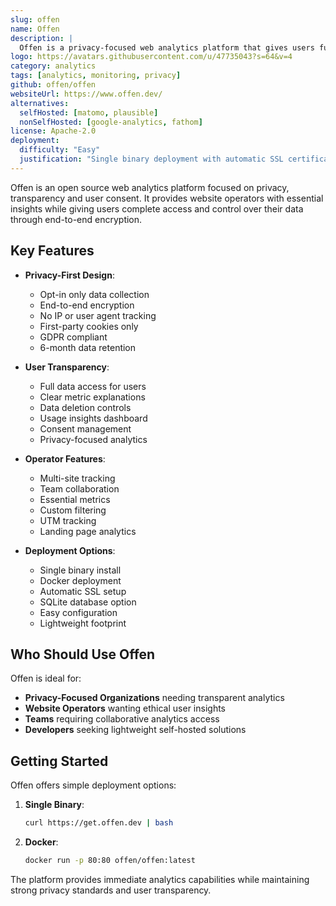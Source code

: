```yaml
---
slug: offen
name: Offen
description: |
  Offen is a privacy-focused web analytics platform that gives users full access to their data while providing website operators with essential insights. It's lightweight, self-hosted, and emphasizes transparency and user consent.
logo: https://avatars.githubusercontent.com/u/47735043?s=64&v=4
category: analytics
tags: [analytics, monitoring, privacy]
github: offen/offen
websiteUrl: https://www.offen.dev/
alternatives:
  selfHosted: [matomo, plausible]
  nonSelfHosted: [google-analytics, fathom]
license: Apache-2.0
deployment:
  difficulty: "Easy"
  justification: "Single binary deployment with automatic SSL certificate management. Docker deployment also available."
---
```


Offen is an open source web analytics platform focused on privacy, transparency and
user consent. It provides website operators with essential insights while giving users
complete access and control over their data through end-to-end encryption.

## Key Features

- **Privacy-First Design**:

  - Opt-in only data collection
  - End-to-end encryption
  - No IP or user agent tracking
  - First-party cookies only
  - GDPR compliant
  - 6-month data retention

- **User Transparency**:

  - Full data access for users
  - Clear metric explanations
  - Data deletion controls
  - Usage insights dashboard
  - Consent management
  - Privacy-focused analytics

- **Operator Features**:

  - Multi-site tracking
  - Team collaboration
  - Essential metrics
  - Custom filtering
  - UTM tracking
  - Landing page analytics

- **Deployment Options**:
  - Single binary install
  - Docker deployment
  - Automatic SSL setup
  - SQLite database option
  - Easy configuration
  - Lightweight footprint

## Who Should Use Offen

Offen is ideal for:

- **Privacy-Focused Organizations** needing transparent analytics
- **Website Operators** wanting ethical user insights
- **Teams** requiring collaborative analytics access
- **Developers** seeking lightweight self-hosted solutions

## Getting Started

Offen offers simple deployment options:

1. **Single Binary**:

   ```bash
   curl https://get.offen.dev | bash
   ```

2. **Docker**:
   ```bash
   docker run -p 80:80 offen/offen:latest
   ```

The platform provides immediate analytics capabilities while maintaining strong
privacy standards and user transparency.
